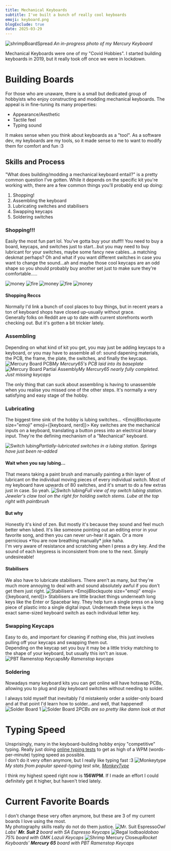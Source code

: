 ```yaml
---
title: Mechanical Keyboards
subtitle: I've built a bunch of really cool keyboards
emoji: keyboard.png
blogExclude: true
date: 2025-03-29
---
```


![shrimpBoardSpread](@assets/aboutPages/mechanicalKeyboards/shrimpBoard.jpg)
_An in-progress photo of my Mercury Keyboard_

Mechanical Keyboards were one of my "Covid Hobbies". I started building keyboards in 2019, but it really took off once we were in lockdown.

# Building Boards
For those who are unaware, there is a small but dedicated group of hobbyists who enjoy constructing and modding mechanical keyboards. The appeal is in fine-tuning its many properties:

- Appearance/Aesthetic
- Tactile feel
- Typing sound

It makes sense when you think about keyboards as a "tool". As a software dev, my keyboards are my tools, so it made sense to me to want to modify them for comfort and fun :3
## Skills and Process
"What does building/modding a mechanical keyboard entail?" is a pretty common question I've gotten. While it depends on the specific kit you're working with, there are a few common things you'll probably end up doing:
1. Shopping!
1. Assembling the keyboard
2. Lubricating switches and stabilisers
3. Swapping keycaps
5. Soldering switches

### Shopping!!!
Easily the most fun part lol. You've gotta buy your stuff!! You need to buy a board, keycaps, and switches just to start...but you may need to buy lubricant for your switches, maybe some fancy new cables...a matching deskmat perhaps? Oh and what if you want different switches in case you want to change the sound...ah and maybe those cool keycaps are an odd shape so you should probably buy another set just to make sure they're comfortable.....
<div class="flex justify-around items-center px-20 gap-2">
    <Image src={money} alt="money" class="max-w-16"/>
    <Image src={fire} alt="fire" class="max-w-16"/>
    <Image src={money} alt="money" class="max-w-16"/>
    <Image src={fire} alt="fire" class="max-w-16"/>
    <Image src={money} alt="money" class="max-w-16"/>
</div>

#### Shopping Reccs
Normally I'd link a bunch of cool places to buy things, but in recent years a ton of keyboard shops have closed up–usually without grace.\
Generally folks on Reddit are up to date with current storefronts worth checking out. But it's gotten a bit trickier lately.

### Assembling
Depending on what kind of kit you get, you may just be adding keycaps to a keyboard, or you may have to assemble all of: sound dapening materials, the PCB, the frame, the plate, the switches, and finally the keycaps.
![Mercury Board PCB](@assets/aboutPages/mechanicalKeyboards/mercuryBoardPcb.jpg)_My Mercury65's PCB laid into its baseplate_
![Mercury Board Partial Assembly](@assets/aboutPages/mechanicalKeyboards/mercuryBoardProgress1.jpg)_My Mercury65 nearly fully completed. Just missing keycaps_

The only thing that can suck about assembling is having to unassemble when you realise you missed one of the other steps. It's normally a very satisfying and easy stage of the hobby.

### Lubricating
The biggest time sink of the hobby is lubing switches...
<EmojiBlockquote size="emoji" emoji={[keyboard, nerd]}>
Key switches are the mechanical inputs on a keyboard, translating a button press into an electrical binary input. They're the defining mechanism of a "Mechanical" keyboard.
</EmojiBlockquote>

![Switch lubing](@assets/aboutPages/mechanicalKeyboards/switchLubing.jpg)_Partially-lubricated switches in a lubing station. Springs have just been re-added_

#### Wait when you say lubing...
That means taking a paint brush and manually painting a thin layer of lubricant on the individual moving pieces of every individual switch. Most of my keyboard have upwards of 80 switches, and it's smart to do a few extras just in case. So yeah.
![Switch lubing](@assets/aboutPages/mechanicalKeyboards/lubingStationFull.jpg)_Full view of my switch lubing station. Jeweler's claw tool on the right for holding switch stems. Lube at the top right with paintbrush_

#### But why
Honestly it's kind of zen. But mostly it's because they sound and feel much better when lubed. It's like someone pointing out an editing error in your favorite song, and then you can never un-hear it again. Or a more pernicious \*You are now breathing manually\* joke haha.\
I'm very aware of resistance and scratching when I press a dry key. And the sound of each keypress is inconsistent from one to the next. Simply undesireable!

#### Stabilisers
We also have to lubricate stabilisers. There aren't as many, but they're much more annoying to deal with and sound absolutely awful if you don't get them just right.
![Stabilisers](@assets/aboutPages/mechanicalKeyboards/stabilizers.jpeg
)
<EmojiBlockquote size="emoji" emoji={[keyboard, nerd]}>
Stabilisers are little bracket things underneath long keys like the Enter or Spacebar key. They help turn a single press on a long piece of plastic into a single digital input. Underneath these keys is the exact same-sized keyboard switch as each individual letter key.
</EmojiBlockquote>

### Swapping Keycaps
Easy to do, and important for cleaning if nothing else, this just involves pulling off your keycaps and swapping them out.\
Depending on the keycap set you buy it may be a little tricky matching to the shape of your keyboard, but usually this isn't an issue.
![PBT Ramenstop Keycaps](@assets/aboutPages/mechanicalKeyboards/ramenKeycaps.jpg)_My Ramenstop keycaps_
### Soldering
Nowadays many keyboard kits you can get online will have hotswap PCBs, allowing you to plug and play keyboard switches without needing to solder.

I always told myself that inevitably I'd mistakenly order a solder-only board and at that point I'd learn how to solder...and well, that happened!
![Solder Board 1](@assets/aboutPages/mechanicalKeyboards/solderBoard1.jpg)
![Solder Board 2](@assets/aboutPages/mechanicalKeyboards/solderBoard2.jpg)_PCBs are so pretty like damn look at that_

# Typing Speed
Unsprisingly, many in the keyboard-building hobby enjoy "competitive" typing. Really just doing [online typing tests](https://play.typeracer.com/) to get as high of a WPM (words-per-minute) typing speed as possible.\
I don't do it very often anymore, but I really like typing fast :3
![Monkeytype](@assets/aboutPages/mechanicalKeyboards/monkeyType.png)_My stats from popular speed-typing test site, [MonkeyType](https://monkeytype.com/)_

I think my highest speed right now is **156WPM**. If I made an effort I could definitely get it higher, but haven't tried lately.

# Current Favorite Boards
I don't change these very often anymore, but these are 3 of my current boards I love using the most.\
My photography skills really do not do them justice.
![Mr. Suit Espresso](@assets/aboutPages/mechanicalKeyboards/mrSuitEspresso.jpg)_Owl Labs' **Mr. Suit 2** board with SA Espresso Keycaps_
![Regal Iodbao](@assets/aboutPages/mechanicalKeyboards/regalIdobao.jpg)_Idobao 75% board with GMK Lazuli Keycaps_
![Shrimp Mercury Closeup](@assets/aboutPages/mechanicalKeyboards/shrimpBoardCloseup.jpg)_Rocket Keyboards' **Mercury 65** board with PBT Ramenstop Keycaps_